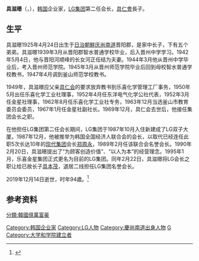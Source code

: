 '''具滋暻'''（{{lang-ko|구자경}}，{{bd|1925年|4月24日|2019年|12月14日|catIdx=Koo}}），[[韩国|韩国]]企业家，[[LG集团|LG集团]]第二任会长，[[具仁會|具仁會]]長子。

==生平==
具滋暻1925年4月24日出生于[[朝鮮日治時期|日治朝鮮]][[庆尚南道|庆尚南道]]晋阳郡，是家中长子，下有五个弟弟。具滋暻1939年3月从晋阳郡智水普通学校毕业，后入晋州中学学习。1942年5月4日，他与晋阳河顺峰的长女河正任结为夫妻。1944年3月他从晋州中学毕业后，考入晋州师范学院。1945年3月从晋州师范学院毕业后回到母校智水普通学校教书，1947年4月调到釜山师范学校教书。{{r|张光军|page=132}}

1949年，具滋暻应父亲[[具仁会|具仁会]]的要求放弃教书到乐喜化学管理工厂事务，1950年5月出任乐喜化学工业社理事，1952年4月任东洋电气化学公社代表，1952年3月任金星社理事，1962年8月任乐喜化学工业社专务，1963年12月当选釜山市教育委员会委员，1967年1月任金星社副社长。1969年12月，具仁会去世后，他接任集团会长之职。{{r|张光军|page=132}}

在他担任LG集团第二任会长期间，LG集团于1987年10月入住新建成了LG双子大厦。1987年12月，他被推举为韩国全国经济人联合会的会长，以取代已经连任此职5次长达10年的[[现代集团|现代集团]]会长[[郑周永|郑周永]]，1989年2月任该联合会名誉会长。1990年2月20日，具滋暻提出了“为顾客创造价值”、“以人为本”的经营理念。1995年1月，乐喜金星集团正式更名为目前的LG集团。同年2月22日，具滋暻将LG会长之职让给已故长子[[具本茂|具本茂]]，退居二线担任LG集团名誉会长。{{r|张光军|page=132-133}}

2019年12月14日逝世，时年94歲。<ref>{{Cite web |url=https://www.cna.com.tw/news/afe/201912140069.aspx |title=LG集團名譽會長具滋暻辭世 享耆壽94歲 |accessdate=2019-12-14 |archive-date=2019-12-14 |archive-url=https://web.archive.org/web/20191214090450/https://www.cna.com.tw/news/afe/201912140069.aspx |dead-url=no }}</ref>

== 参考资料 ==
{{Reflist|refs=
<ref name="张光军">{{cite book |author=张光军 |coauthors= |title=《韩国财团研究》 |year=2010年11月 |publisher=广东世界图书出版公司 |location=广州 |isbn=978-7-5100-2850-2 }}</ref>
}}

{{DEFAULTSORT:G}}
[[Category:韩国企业家|Category:韩国企业家]]
[[Category:LG人物|Category:LG人物]]
[[Category:慶尚南道出身人物|Category:慶尚南道出身人物]]
[[Category:具姓|G]]
[[Category:大学和学院建立者|Category:大学和学院建立者]]
[[分類:韓國億萬富豪|分類:韓國億萬富豪]]
